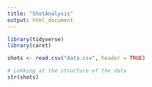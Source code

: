 ```yaml
---
title: "ShotAnalysis"
output: html_document
---
```


```r
library(tidyverse)
library(caret)

shots <- read.csv("data.csv", header = TRUE)
```

```r
# Lokking at the structure of the data
str(shots)
```


